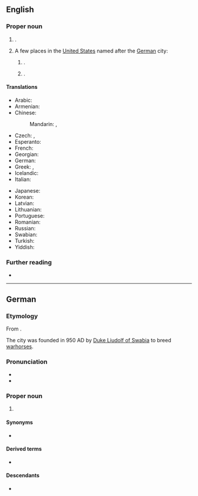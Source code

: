 ==English==
{{wikipedia}}

===Proper noun===
{{en-proper noun}}

# {{place|en|The <<capital>> and <<largest city>> of the state of <<s/Baden-Württemberg>> in <<c/Germany>>}}.
# A few places in the [[United States]] named after the [[German]] city:
## {{place|en|A <<city>> in <<co/Arkansas County>>, <<s/Arkansas>>; it is the <<seat>> of <<co/Arkansas County>>'s northern district}}.
## {{place|en|An <<unincorporated community>> in <<co/Phillips County>>, <<s/Kansas>>, located in the north of the state off [[U.S. Route 36]] 6.6 mi east-southeast of [[Prairie View]] and 7.6 mi west-northwest of [[Phillipsburg]]}}.

====Translations====
{{trans-top|the capital and largest city of the state of Baden-Württemberg in Germany}}
* Arabic: {{t-check|ar|شْتُوتْغَارْت|m|tr=štutḡart}}
* Armenian: {{t|hy|Շտուտգարտ}}
* Chinese:
*: Mandarin: {{t+|cmn|斯圖加特|sc=Hani}}, {{t+|cmn|斯图加特|tr=Sītújiātè|sc=Hani}}
* Czech: {{t+check|cs|Stuttgart}}, {{t-check|cs|Štíhrad|m}}
* Esperanto: {{t|eo|Stutgarto}}
* French: {{t+|fr|Stuttgart|m}}
* Georgian: {{t|ka|შტუტგარტი}}
* German: {{t+|de|Stuttgart|n}}
* Greek: {{t+|el|Στουτγκάρδη|f}}, {{t|el|Στουτγάρδη|f}}
* Icelandic: {{t|is|Stóðgarður|m}}
* Italian: {{t+|it|Stoccarda|f}}
{{trans-mid}}
* Japanese: {{t|ja|シュトゥットガルト|tr=Shututtogaruto}}
* Korean: {{t|ko|^슈투트가르트}}
* Latvian: {{t|lv|Štutgarte|f}}
* Lithuanian: {{t|lt|Štutgartas|m}}
* Portuguese: {{t|pt|Estugarda|f}}
* Romanian: {{t|ro|Stuttgart}}
* Russian: {{t+|ru|Шту́тгарт|m}}
* Swabian: {{t|swg|Schduagert}}
* Turkish: {{t|tr|Stuttgart}}
* Yiddish: {{t|yi|שטוטגאַרט}}
{{trans-bottom}}

===Further reading===
* {{pedia|Stuttgart (disambiguation)}}

----

==German==
{{wikipedia|lang=de}}

===Etymology===
From {{inh|de|goh|stuotgarten||stud farm}}.

The city was founded in 950 AD by [[w:Liudolf, Duke of Swabia|Duke Liudolf of Swabia]] to breed [[warhorse]]s.

===Pronunciation===
* {{IPA|de|/ˈʃtʊtɡaʁt/}}
* {{audio|de|De-Stuttgart.OGG|audio}}

===Proper noun===
{{de-proper noun|n}}

# {{place|de|caplc|s/Baden-Württemberg|c/Germany|t1=Stuttgart}}

====Synonyms====
* {{l|de|Schwabenmetropole||Swabian metropolis}}

====Derived terms====
* {{l|der|Stuttgarter}}

====Descendants====
* {{desc|en|Stuttgart|bor=1}}